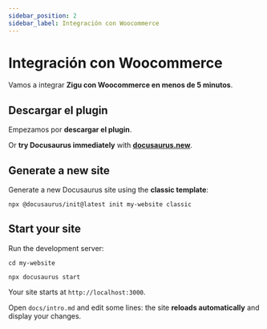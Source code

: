 ```yaml
---
sidebar_position: 2
sidebar_label: Integración con Woocommerce
---
```


# Integración con Woocommerce

Vamos a integrar **Zigu con Woocommerce en menos de 5 minutos**.

## Descargar el plugin 

Empezamos por **descargar el plugin**.

Or **try Docusaurus immediately** with **[docusaurus.new](https://docusaurus.new)**.

## Generate a new site

Generate a new Docusaurus site using the **classic template**:

```shell
npx @docusaurus/init@latest init my-website classic
```

## Start your site

Run the development server:

```shell
cd my-website

npx docusaurus start
```

Your site starts at `http://localhost:3000`.

Open `docs/intro.md` and edit some lines: the site **reloads automatically** and display your changes.
